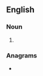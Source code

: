 ==English==

===Noun===
{{head|en|noun form}}

# {{plural of|affecter|lang=en}}

===Anagrams===
* {{anagrams|en|a=aceeffrst|reaffects}}